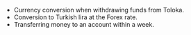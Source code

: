 - Currency conversion when withdrawing funds from Toloka.
- Conversion to Turkish lira at the Forex rate.
- Transferring money to an account within a week.